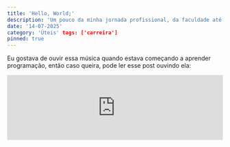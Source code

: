 ```yaml
---
title: 'Hello, World;' 
description: 'Um pouco da minha jornada profissional, da faculdade até a construção da carreira.'
date: '14-07-2025'
category: 'Úteis' tags: ['carreira'] 
pinned: true
---
```


Eu gostava de ouvir essa música quando estava começando a aprender programação,
então caso queira, pode ler esse post ouvindo ela:

<iframe
  style={{ borderRadius: '12px' }}
  src='https://open.spotify.com/embed/track/21AUdfi6fLFDp9JuNcHsfS?utm_source=generator&theme=0'
  width='100%'
  height='152'
  frameBorder='0'
  allowFullScreen
  allow='autoplay; clipboard-write; encrypted-media; fullscreen; picture-in-picture'
  loading='lazy'
/>

# 1. Quem sou eu?

Meu nome é Gabriel Duete. Trabalho como Desenvolvedor Web desde 2021 e
atualmente atuo como Front-End na Juntos Somos Mais.

Sou fã de open-source e fiz algumas contribuições durante a carreira, sendo
escrevendo artigos ([dev.to](https://dev.to/gabrielduete),
[tabnews](https://www.tabnews.com.br/gabrielduete) e agora aqui, ahuahu),
abrindo e interagindo com PR's e issues de projetos open-source no
[github](https://github.com/gabrielduete), respondendo dúvidas no
[stackoverflow](https://stackoverflow.com/users/16782642/gabriel-duete) EN e
PT-BR, e participando em alguns eventos da comunidade, mais especificamente na
[He4rt Developers](https://heartdevs.com/).

<b>Trabalhei com bastante tecnologias, entre elas</b>: _Javascript, Typescript,
React, Next.js, Vue, Nuxt.js, Web Components, Stencil, Pré-processadores CSS
(Tailwind, SASS, Styled-components, Chakra UI, Ionic etc...), AWS, Sentry, Git,
Github, Unit Tests, E2E tests, CI/CD, Software Architecture, Clean Architecture,
TDD, POO._

# 2. Carreira

## <strong>2.1 Como cheguei na área?</strong>

Por volta dos 16 ou 17 anos, conheci melhor a área de tecnologia através do meu
melhor amigo e do meu irmão. Logo de cara percebi que fazia total sentido com
meus objetivos e planos pessoais.

Foi aí que decidi seguir nesse caminho e começar minha jornada pra me tornar um
profissional de desenvolvimento.

## <strong>2.2 Jornada na Faculdade</strong>

Pra isso, precisaria entrar em uma faculdade pública através do ENEM, graças a
Deus consegui uma boa nota no ENEM de 2018 e consegui uma vaga no IFCE - Campus
Crato em 2019!

Além de ter aprimorado minha base de programação, fiz diversos amigos e amigas
que levo no coração por onde for, sou muito grato por ter os conhecido, fizeram
uma diferença absurda na minha vida. Agradeço a Deus por ter colocado vocês no
meu caminho. Amo vocês! ❤️

Durante o segundo/terceiro semestre da faculdade, veio o inesperado: a pandemia
de COVID-19. As aulas, suspensas por "15 dias", acabaram ficando paradas por
quase 3 anos, então teve um tempo até o instituto se adaptar ao EAD. Apesar da
frustração inicial, vi ali uma chance de focar totalmente na carreira — e foi
assim que comecei a trilhar o caminho até meu primeiro emprego na área.

Nesse meio tempo, um grande amigo, Wilton, me chamou pra alguns freelas. Fiz os
estilos de um site usando Bootstrap e resolvi alguns desafios de programação.
Foi meu primeiro contato real com dinheiro vindo de código. Então montei um
roadmap de estudos e fui me aprofundando cada vez mais.

## <strong>2.3 Primeiro emprego!</strong>

Em outubro de 2021, rolou o evento #He4rtConf2021, com várias palestras e uma
ação de recrutamento da Juntos Somos Mais. Durante o evento, participei do
processo seletivo pra vaga de Front-end Júnior. Fiz a entrevista — e não passei.
Mas, graças a Deus a recrutadora curtiu meu perfil e sinalizou meu nome pra uma
possível vaga de estágio. Dias depois, me chamaram e aceitei a proposta!

Comecei estagiando, com um time técnico de altíssimo nível. Tive a sorte de
trabalhar ao lado de pessoas que me ensinaram muito e moldaram minha visão como
profissional. Gente que realmente foi referência, tanto no código quanto na
forma de trabalhar em equipe e visão de carreira. Coordenação, front, back —
aprendi com todo mundo.

Hoje já fui efetivado e estou há quase 4 anos por lá, envolvido em vários
projetos e tecnologias diferentes. E sigo firme, aprendendo, crescendo e muito
grato a cada pessoa que cruzou meu caminho nessa jornada.

## <strong>2.4 Primeiro trampo na gringa!</strong>

Em 2024 surgiu meu primeiro trabalho como freelancer em um projeto
internacional, por uma indicação do meu broder Rickelme. Me juntei com um amigo
e estamos trabalhando nele — ainda estamos no MVP, mas quando sair, vai ter post
por aqui.

## <strong>3. a</strong>

